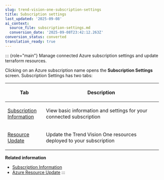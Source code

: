 ```yaml
---
slug: trend-vision-one-subscription-settings
title: Subscription settings
last_updated: '2025-09-08'
ai_context:
  source_file: subscription-settings.md
  conversion_date: '2025-09-08T23:42:12.263Z'
conversion_status: converted
translation_ready: true
---
```


::: {role="main"}
Manage connected Azure subscription settings and update terraform resources.

Clicking on an Azure subscription name opens the **Subscription Settings** screen. Subscription Settings has two tabs:

<table>
<colgroup>
<col style="width: 25%" />
<col style="width: 75%" />
</colgroup>
<thead>
<tr>
<th><p>Tab</p></th>
<th><p>Description</p></th>
</tr>
</thead>
<tbody>
<tr>
<td><p><a href="trend-vision-one-subscription-information">Subscription Information</a></p></td>
<td><p>View basic information and settings for your connected subscription</p></td>
</tr>
<tr>
<td><p><a href="trend-vision-one-resource-update-azure-subscriptions">Resource Update</a></p></td>
<td><p>Update the Trend Vision One resources deployed to your subscription</p></td>
</tr>
</tbody>
</table>

**Related information**

- [Subscription Information](subscription-information.md "Configure basic settings for your connected Azure subscriptions.")
- [Azure Resource Update](resource-update-azure-subscriptions.md "Update deployed resources in your Azure subscription to the latest version.")
:::

